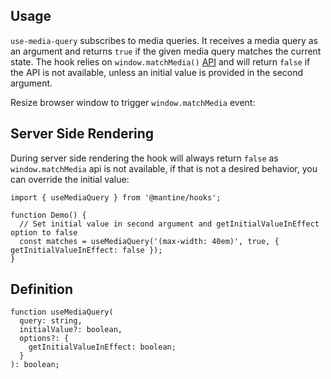 

## Usage

`use-media-query` subscribes to media queries.
It receives a media query as an argument and returns `true` if the given media query matches the current state.
The hook relies on `window.matchMedia()` [API](https://developer.mozilla.org/en-US/docs/Web/API/Window/matchMedia)
and will return `false` if the API is not available, unless an initial value is provided in the second argument.

Resize browser window to trigger `window.matchMedia` event:

<Demo data={HooksDemos.useMediaQueryDemo} />

## Server Side Rendering

During server side rendering the hook will always return `false` as `window.matchMedia` api is not available,
if that is not a desired behavior, you can override the initial value:

```tsx
import { useMediaQuery } from '@mantine/hooks';

function Demo() {
  // Set initial value in second argument and getInitialValueInEffect option to false
  const matches = useMediaQuery('(max-width: 40em)', true, { getInitialValueInEffect: false });
}
```

## Definition

```tsx
function useMediaQuery(
  query: string,
  initialValue?: boolean,
  options?: {
    getInitialValueInEffect: boolean;
  }
): boolean;
```
